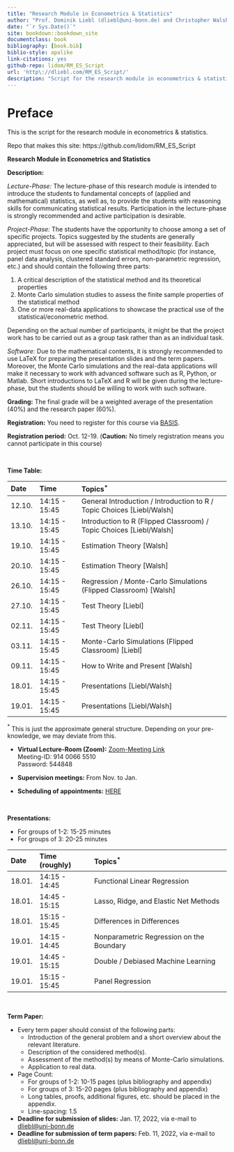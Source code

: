 ```yaml
--- 
title: "Research Module in Econometrics & Statistics"
author: "Prof. Dominik Liebl (dliebl@uni-bonn.de) and Christopher Walsh (cwalsh@uni-bonn.de)"
date: "`r Sys.Date()`"
site: bookdown::bookdown_site
documentclass: book
bibliography: [book.bib]
biblio-style: apalike
link-citations: yes
github-repo: lidom/RM_ES_Script
url: 'http\://dliebl.com/RM_ES_Script/'
description: "Script for the research module in econometrics & statistics (University Bonn)."
---
```


# Preface {-}


This is the script for the research module in econometrics & statistics. 


Repo that makes this site: https://github.com/lidom/RM_ES_Script


**Research Module in Econometrics and Statistics** 

**Description:**

*Lecture-Phase:* The lecture-phase of this research module is intended to introduce the students to fundamental concepts of (applied and mathematical) statistics, as well as, to provide the students with reasoning skills for communicating statistical results. Participation in the lecture-phase is strongly recommended and active participation is desirable. 

*Project-Phase:* The students have the opportunity to choose among a set of specific projects. Topics suggested by the students are generally appreciated, but will be assessed with respect to their feasibility. Each project must focus on one specific statistical method/topic (for instance, panel data analysis, clustered standard errors, non-parametric regression, etc.) and should contain the following three parts:

  1. A critical description of the statistical method and its theoretical properties 
  2. Monte Carlo simulation studies to assess the finite sample properties of the statistical method
  3. One or more real-data applications to showcase the practical use of the statistical/econometric method. 

Depending on the actual number of participants, it might be that the project work has to be carried out as a group task rather than as an individual task.

*Software:* Due to the mathematical contents, it is strongly recommended to use LaTeX for preparing the presentation slides and the term papers. Moreover, the Monte Carlo simulations and the real-data applications will make it necessary to work with advanced software such as R, Python, or Matlab. Short introductions to LaTeX and R will be given during the lecture-phase, but the students should be willing to work with such software. 

**Grading:** The final grade will be a weighted average of the presentation (40%) and the  research paper (60%).

**Registration:** You need to register for this course via [BASIS](https://basis.uni-bonn.de/). 

**Registration period:**  Oct. 12-19. (**Caution:** No timely registration means you cannot participate in this course)   


\


**Time Table:**

Date        Time               Topics$^*$
----------  -----------------  ---------------------------------
12.10.      14:15 - 15:45      General Introduction / Introduction to R / Topic Choices [Liebl/Walsh]
13.10.      14:15 - 15:45      Introduction to R (Flipped Classroom) / Topic Choices [Liebl/Walsh]
19.10.      14:15 - 15:45      Estimation Theory [Walsh]
20.10.      14:15 - 15:45      Estimation Theory [Walsh]
26.10.      14:15 - 15:45      Regression / Monte-Carlo Simulations (Flipped Classroom) [Walsh]
27.10.      14:15 - 15:45      Test Theory [Liebl]
02.11.      14:15 - 15:45      Test Theory [Liebl]
03.11.      14:15 - 15:45      Monte-Carlo Simulations  (Flipped Classroom) [Liebl]
09.11.      14:15 - 15:45      How to Write and Present [Walsh]
18.01.      14:15 - 15:45      Presentations [Liebl/Walsh]
19.01.      14:15 - 15:45      Presentations [Liebl/Walsh]

$^*$ This is just the approximate general structure. Depending on your pre-knowledge, we may deviate from this.


- **Virtual Lecture-Room (Zoom):** [Zoom-Meeting Link](https://uni-bonn.zoom.us/j/91400665510?pwd=RUl5NW9mMjcyQlk2VkRGbXFrSmJlQT09) \
Meeting-ID: 914 0066 5510\
Password: 544848

- **Supervision meetings:** From Nov. to Jan. 
- **Scheduling of appointments:** [HERE](https://docs.google.com/spreadsheets/d/1clb0ple3GaRlwod5JOKK84A996p1BKNMSs32JrqBZ_A/edit?usp=sharing)


\


**Presentations:**

* For groups of 1-2: 15-25 minutes
* For groups of   3: 20-25 minutes


Date        Time (roughly)     Topics$^*$
----------  -----------------  ---------------------------------
18.01.      14:15 - 14:45      Functional Linear Regression
18.01.      14:45 - 15:15      Lasso, Ridge, and Elastic Net Methods
18.01.      15:15 - 15:45      Differences in Differences
19.01.      14:15 - 14:45      Nonparametric Regression on the Boundary
19.01.      14:45 - 15:15      Double / Debiased Machine Learning
19.01.      15:15 - 15:45      Panel Regression



\


**Term Paper:**

* Every term paper should consist of the following parts:
    * Introduction of the general problem and a short overview about the relevant literature.
    * Description of the considered method(s).
    * Assessment of the method(s) by means of Monte-Carlo simulations.
    * Application to real data.
* Page Count:
    * For groups of 1-2: 10-15 pages (plus bibliography and appendix)
    * For groups of 3: 15-20 pages (plus bibliography and appendix)
    * Long tables, proofs, additional figures, etc. should be placed in the appendix.
    * Line-spacing: 1.5
    
* **Deadline for submission of slides:** Jan. 17, 2022, via e-mail to [dliebl@uni-bonn.de](mailto:dliebl@uni-bonn.de)    
* **Deadline for submission of term papers:** Feb. 11, 2022, via e-mail to [dliebl@uni-bonn.de](mailto:dliebl@uni-bonn.de)





